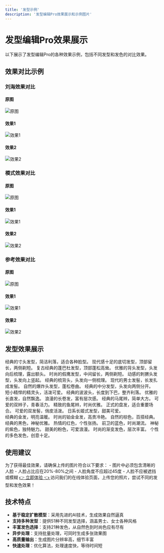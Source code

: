 ```yaml
---
title: '发型示例'
description: '发型编辑Pro效果展示和示例图片'
---
```


# 发型编辑Pro效果展示

<Note>
  以下展示了发型编辑Pro的各种效果示例，包括不同发型和发色的对比效果。
</Note>

## 效果对比示例

### 刘海效果对比

<div style={{'display':'flex','flex-wrap':'wrap','justify-content':'space-around','margin':'20px 0'}}>
  <div style={{'text-align':'center','margin':'10px'}}>
    <h4>原图</h4>
    <img alt="原图" src="https://ai-resource.ailabtools.com/hairstyle-changer-pro/doc/OriginalImage-comparison-bangs-1.webp" style={{'max-width':'200px','border-radius':'8px'}} />
  </div>
  <div style={{'text-align':'center','margin':'10px'}}>
    <h4>效果1</h4>
    <img alt="效果1" src="https://ai-resource.ailabtools.com/hairstyle-changer-pro/doc/ResultImage-comparison-bangs-1-valid-0.webp" style={{'max-width':'200px','border-radius':'8px'}} />
  </div>
  <div style={{'text-align':'center','margin':'10px'}}>
    <h4>效果2</h4>
    <img alt="效果2" src="https://ai-resource.ailabtools.com/hairstyle-changer-pro/doc/ResultImage-comparison-bangs-1-valid-1.webp" style={{'max-width':'200px','border-radius':'8px'}} />
  </div>
</div>

### 模式效果对比

<div style={{'display':'flex','flex-wrap':'wrap','justify-content':'space-around','margin':'20px 0'}}>
  <div style={{'text-align':'center','margin':'10px'}}>
    <h4>原图</h4>
    <img alt="原图" src="https://ai-resource.ailabtools.com/hairstyle-changer-pro/doc/OriginalImage-comparison-mode-1.webp" style={{'max-width':'200px','border-radius':'8px'}} />
  </div>
  <div style={{'text-align':'center','margin':'10px'}}>
    <h4>效果1</h4>
    <img alt="效果1" src="https://ai-resource.ailabtools.com/hairstyle-changer-pro/doc/ResultImage-comparison-mode-1-1.webp" style={{'max-width':'200px','border-radius':'8px'}} />
  </div>
  <div style={{'text-align':'center','margin':'10px'}}>
    <h4>效果2</h4>
    <img alt="效果2" src="https://ai-resource.ailabtools.com/hairstyle-changer-pro/doc/ResultImage-comparison-mode-1-2.webp" style={{'max-width':'200px','border-radius':'8px'}} />
  </div>
</div>

### 参考效果对比

<div style={{'display':'flex','flex-wrap':'wrap','justify-content':'space-around','margin':'20px 0'}}>
  <div style={{'text-align':'center','margin':'10px'}}>
    <h4>原图</h4>
    <img alt="原图" src="https://ai-resource.ailabtools.com/hairstyle-changer-pro/doc/OriginalImage-comparison-reference-1.webp" style={{'max-width':'200px','border-radius':'8px'}} />
  </div>
  <div style={{'text-align':'center','margin':'10px'}}>
    <h4>效果1</h4>
    <img alt="效果1" src="https://ai-resource.ailabtools.com/hairstyle-changer-pro/doc/ResultImage-comparison-reference-1-0.webp" style={{'max-width':'200px','border-radius':'8px'}} />
  </div>
  <div style={{'text-align':'center','margin':'10px'}}>
    <h4>效果2</h4>
    <img alt="效果2" src="https://ai-resource.ailabtools.com/hairstyle-changer-pro/doc/ResultImage-comparison-reference-1-1.webp" style={{'max-width':'200px','border-radius':'8px'}} />
  </div>
</div>

## 发型效果展示

<Tabs>
  <Tab title="男士发型">
    <div style={{'display':'grid','gridTemplateColumns':'repeat(auto-fit, minmax(200px, 1fr))','gap':'20px','margin':'20px 0'}}>
      <Card title="寸头 (BuzzCut)" icon="scissors">
        经典的寸头发型，简洁利落，适合各种脸型。
      </Card>
      <Card title="底切发型 (UnderCut)" icon="scissors">
        现代感十足的底切发型，顶部留长，两侧剃短。
      </Card>
      <Card title="蓬巴杜发型 (Pompadour)" icon="scissors">
        复古经典的蓬巴杜发型，顶部蓬松高耸。
      </Card>
      <Card title="背头 (SlickBack)" icon="scissors">
        优雅的背头发型，头发向后梳理，露出额头。
      </Card>
      <Card title="假鹰发型 (FauxHawk)" icon="scissors">
        时尚的假鹰发型，中间留长，两侧剃短。
      </Card>
      <Card title="刺猬头 (Spiky)" icon="scissors">
        动感的刺猬头发型，头发向上竖起。
      </Card>
      <Card title="梳背头 (CombOver)" icon="scissors">
        经典的梳背头，头发向一侧梳理。
      </Card>
      <Card title="男士发髻 (ManBun)" icon="scissors">
        现代的男士发髻，长发扎成发髻。
      </Card>
      <Card title="爆炸头 (Afro)" icon="scissors">
        自然的爆炸头发型，蓬松卷曲。
      </Card>
      <Card title="中分发型 (Middle-parted)" icon="scissors">
        经典的中分发型，头发向两侧分开。
      </Card>
    </div>
  </Tab>
  <Tab title="女士发型">
    <div style={{'display':'grid','gridTemplateColumns':'repeat(auto-fit, minmax(200px, 1fr))','gap':'20px','margin':'20px 0'}}>
      <Card title="精灵头 (PixieCut)" icon="scissors">
        短小精悍的精灵头，活泼可爱。
      </Card>
      <Card title="波波头 (BobCut)" icon="scissors">
        经典的波波头，长度到下巴，整齐利落。
      </Card>
      <Card title="长直发 (LongStraight)" icon="scissors">
        优雅的长直发，自然飘逸。
      </Card>
      <Card title="长卷发 (LongCurly)" icon="scissors">
        浪漫的长卷发，富有层次感。
      </Card>
      <Card title="马尾辫 (Ponytail)" icon="scissors">
        经典的马尾辫，简单大方。
      </Card>
      <Card title="双辫子 (TwinBraids)" icon="scissors">
        可爱的双辫子，青春活力。
      </Card>
      <Card title="鱼尾辫 (FishtailBraid)" icon="scissors">
        精致的鱼尾辫，时尚优雅。
      </Card>
      <Card title="盘发 (Updo)" icon="scissors">
        正式的盘发，适合重要场合。
      </Card>
      <Card title="双发髻 (DoubleBun)" icon="scissors">
        可爱的双发髻，俏皮活泼。
      </Card>
      <Card title="长姬式发型 (LongHimeCut)" icon="scissors">
        日系长姬式发型，甜美可爱。
      </Card>
    </div>
  </Tab>
  <Tab title="发色效果">
    <div style={{'display':'grid','gridTemplateColumns':'repeat(auto-fit, minmax(200px, 1fr))','gap':'20px','margin':'20px 0'}}>
      <Card title="金发 (blonde)" icon="palette">
        经典的金发，明亮温暖。
      </Card>
      <Card title="铂金金发 (platinumBlonde)" icon="palette">
        时尚的铂金金发，高贵冷艳。
      </Card>
      <Card title="棕色 (brown)" icon="palette">
        自然的棕色，百搭经典。
      </Card>
      <Card title="黑色 (black)" icon="palette">
        经典的黑色，神秘优雅。
      </Card>
      <Card title="红色 (red)" icon="palette">
        热情的红色，个性张扬。
      </Card>
      <Card title="蓝色 (blue)" icon="palette">
        前卫的蓝色，时尚潮流。
      </Card>
      <Card title="紫色 (purple)" icon="palette">
        神秘的紫色，独特魅力。
      </Card>
      <Card title="粉色 (pink)" icon="palette">
        甜美的粉色，可爱浪漫。
      </Card>
      <Card title="渐变 (gradient)" icon="palette">
        时尚的渐变发色，层次丰富。
      </Card>
      <Card title="多色 (multicolored)" icon="palette">
        个性的多色发色，创意十足。
      </Card>
    </div>
  </Tab>
</Tabs>

## 使用建议

<Warning>
  为了获得最佳效果，请确保上传的图片符合以下要求：
  - 图片中必须包含清晰的人脸
  - 人脸占比应在20%-80%之间
  - 人脸角度不应超过45度
  - 人脸不应被遮挡或模糊
</Warning>

<Tip>
  <a href="https://www.ailabtools.com/portrait-hairstyle-editing-pro-example" target="_blank">
    👉 立即体验 👈
  </a>
  访问我们的在线体验页面，上传您的照片，尝试不同的发型和发色效果！
</Tip>

## 技术特点

- **基于稳定扩散模型**：采用先进的AI技术，生成效果自然逼真
- **支持多种发型**：提供51种不同发型选择，涵盖男士、女士各种风格
- **丰富发色选择**：支持21种发色，从自然色到时尚色应有尽有
- **异步处理**：支持批量处理，可同时生成多张效果图
- **高质量输出**：生成图片分辨率高，细节丰富
- **快速处理**：优化算法，处理速度快，等待时间短
